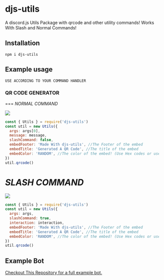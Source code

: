 # djs-utils

A discord.js Utils Package with qrcode and other utility commands! Works With Slash and Normal Commands!

## Installation

`npm i djs-utils`

## Example usage

```
USE ACCORDING TO YOUR COMMAND HANDLER
```

### QR CODE GENERATOR

===
_NORMAL COMMAND_

![](https://cdn.discordapp.com/attachments/834390098304565323/872480765248696360/unknown.png)

```js
const { Utils } = require('djs-utils')
const util = new Utils({
  args: args[0],
  message: message,
  slashCommand: false,
  embedFooter: 'Made With djs-utils', //The Footer of the embed
  embedTitle: 'Generated A QR Code', //The title of the embed
  embedColor: 'RANDOM', //The color of the embed! (Use Hex codes or use the color name)
})
util.qrcode()
```

_SLASH COMMAND_
===

![](https://cdn.discordapp.com/attachments/834390098304565323/872480858110578789/unknown.png)

```js
const { Utils } = require('djs-utils')
const util = new Utils({
  args: args,
  slashCommand: true,
  interaction: interaction,
  embedFooter: 'Made With djs-utils', //The Footer of the embed
  embedTitle: 'Generated A QR Code', //The title of the embed
  embedColor: 'RANDOM', //The color of the embed! (Use Hex codes or use the color name)
})
util.qrcode()
```

## Example Bot

[Checkout This Repository for a full example bot.](https://github.com/GizmolabAI/DiscordBot-GL/)
